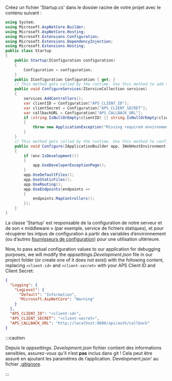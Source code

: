 Créez un fichier 'Startup.cs' dans le dossier racine de votre projet avec le contenu suivant :

```csharp title="Startup.cs"
using System;
using Microsoft.AspNetCore.Builder;
using Microsoft.AspNetCore.Hosting;
using Microsoft.Extensions.Configuration;
using Microsoft.Extensions.DependencyInjection;
using Microsoft.Extensions.Hosting;
public class Startup
{
    public Startup(IConfiguration configuration)
    {
        Configuration = configuration;
    }
    public IConfiguration Configuration { get; }
    // This method gets called by the runtime. Use this method to add services to the container.
    public void ConfigureServices(IServiceCollection services)
    {
        services.AddControllers();
        var clientID = Configuration["APS_CLIENT_ID"];
        var clientSecret = Configuration["APS_CLIENT_SECRET"];
        var callbackURL = Configuration["APS_CALLBACK_URL"];
        if (string.IsNullOrEmpty(clientID) || string.IsNullOrEmpty(clientSecret) || string.IsNullOrEmpty(callbackURL))
        {
            throw new ApplicationException("Missing required environment variables APS_CLIENT_ID, APS_CLIENT_SECRET, or APS_CALLBACK_URL.");
        }
    }
    // This method gets called by the runtime. Use this method to configure the HTTP request pipeline.
    public void Configure(IApplicationBuilder app, IWebHostEnvironment env)
    {
        if (env.IsDevelopment())
        {
            app.UseDeveloperExceptionPage();
        }
        app.UseDefaultFiles();
        app.UseStaticFiles();
        app.UseRouting();
        app.UseEndpoints(endpoints =>
        {
            endpoints.MapControllers();
        });
    }
}
```

La classe 'Startup' est responsable de la configuration de notre serveur et de son « middleware » (par exemple,
service de fichiers statiques), et pour récupérer les intpus de configuration à partir des variables d’environnement
(ou d’autres [fournisseurs de configuration](https://docs.microsoft.com/en-us/aspnet/core/fundamentals/configuration/?view=aspnetcore-6.0#configuration-providers))
pour une utilisation ultérieure.

Now, to pass actual configuration values to our application for debugging purposes,
we will modify the _appsettings.Development.json_ file in our project folder
(or create one of it does not exist) with the following content, replacing
`<client-id>` and `<client-secret>` with your APS Client ID and Client Secret:

```json
{
  "Logging": {
    "LogLevel": {
      "Default": "Information",
      "Microsoft.AspNetCore": "Warning"
    }
  },
  "APS_CLIENT_ID": "<client-id>",
  "APS_CLIENT_SECRET": "<client-secret>",
  "APS_CALLBACK_URL": "http://localhost:8080/api/auth/callback"
}
```



:::caution

Depuis le _appsettings. Development.json_ fichier contient des informations sensibles, assurez-vous qu’il n’est **pas** inclus dans git !
Cela peut être assuré en ajoutant les paramètres de l’application. Development.json' au fichier [.gitignore](https://git-scm.com/docs/gitignore).


:::

